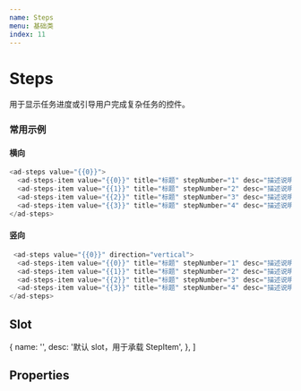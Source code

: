 ```yaml
---
name: Steps
menu: 基础类
index: 11
---
```



# Steps

用于显示任务进度或引导用户完成复杂任务的控件。

### 常用示例

#### 横向

```javascript
<ad-steps value="{{0}}">
  <ad-steps-item value="{{0}}" title="标题" stepNumber="1" desc="描述说明" />
  <ad-steps-item value="{{1}}" title="标题" stepNumber="2" desc="描述说明" />
  <ad-steps-item value="{{2}}" title="标题" stepNumber="3" desc="描述说明" />
  <ad-steps-item value="{{3}}" title="标题" stepNumber="4" desc="描述说明" />
</ad-steps>
```

#### 竖向

```javascript
 <ad-steps value="{{0}}" direction="vertical">
  <ad-steps-item value="{{0}}" title="标题" stepNumber="1" desc="描述说明" />
  <ad-steps-item value="{{1}}" title="标题" stepNumber="2" desc="描述说明" />
  <ad-steps-item value="{{2}}" title="标题" stepNumber="3" desc="描述说明" />
  <ad-steps-item value="{{3}}" title="标题" stepNumber="4" desc="描述说明" />
</ad-steps>
```

## Slot

  {
    name: '',
    desc: '默认 slot，用于承载 StepItem',
  },
]

<Table
  columnsResizable
  dataSource={slots}
  columns={[
    {
      dataIndex: 'name',
      title: 'name',
    },
    {
      dataIndex: 'desc',
      title: '描述',
    },
  ]}
/>

## Properties

